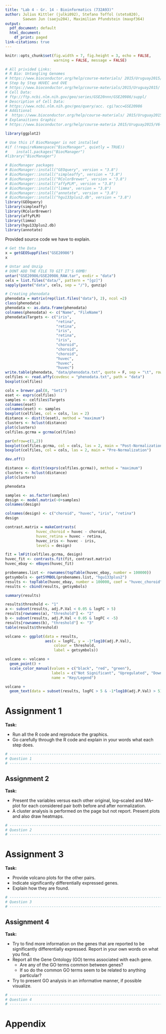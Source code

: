 ```yaml
---
title: "Lab 4 - Gr. 14 - Bioinformatics (732A93)"
author: Julius Kittler (julki092), Stefano Toffol (steto820),
        Saewon Jun (saeju204), Maximilian Pfundstein (maxpf364)
output:
  pdf_document: default
  html_document:
    df_print: paged
link-citations: true
---
```


```r

knitr::opts_chunk$set(fig.width = 7, fig.height = 3, echo = FALSE, 
                      warning = FALSE, message = FALSE) 

# All privided Links:
# R Bio: Untangling Genomes
# https://www.bioconductor.org/help/course-materials/ 2015/Uruguay2015/
# Step by Step HUVEC and OVE
# https://www.bioconductor.org/help/course-materials/2015/Uruguay2015/ day3-gene.expression.html 
# Cell Data:
# ftp://ftp.ncbi.nlm.nih.gov/geo/series/GSE20nnn/GSE20986/suppl/
# Description of Cell Data:
# https://www.ncbi.nlm.nih.gov/geo/query/acc. cgi?acc=GSE20986
# Additional
#  https://www.bioconductor.org/help/course-materials/ 2015/Uruguay2015/day5-data_analysis.html
# Explanaitions Graphic
# https://www.bioconductor.org/help/course-materia 2015/Uruguay2015/V6-RNASeq.html

library(ggplot2)

# Use this if BiocManager is not installed
#if (!requireNamespace("BiocManager", quietly = TRUE))
#    install.packages("BiocManager")
#library("BiocManager")

# BiocManager packages
# BiocManager::install("GEOquery", version = "3.8")
# BiocManager::install("simpleaffy", version = "3.8")
# BiocManager::install("RColorBrewer", version = "3.8")
# BiocManager::install("affyPLM", version = "3.8")
# BiocManager::install("limma", version = "3.8")
# BiocManager::install("annotate", version = "3.8")
# BiocManager::install("hgu133plus2.db", version = "3.8")
library(GEOquery)
library(simpleaffy)
library(RColorBrewer)
library(affyPLM)
library(limma)
library(hgu133plus2.db)
library(annotate)

```

Provided source code we have to explain.

```r

# Get the Data
x = getGEOSuppFiles("GSE20986")
x

# Untar and Unzip
# DONT ADD THE FILE TO GIT IT'S 60MB!
untar("GSE20986/GSE20986_RAW.tar", exdir = "data")
cels = list.files("data/", pattern = "[gz]")
sapply(paste("data", cels, sep = "/"), gunzip)

# Creating phenodata
phenodata = matrix(rep(list.files("data"), 2), ncol =2)
class(phenodata)
phenodata <- as.data.frame(phenodata)
colnames(phenodata) <- c("Name", "FileName")
phenodata$Targets <- c("iris", 
                       "retina", 
                       "retina", 
                       "iris", 
                       "retina", 
                       "iris", 
                       "choroid", 
                       "choroid", 
                       "choroid", 
                       "huvec", 
                       "huvec", 
                       "huvec")
write.table(phenodata, "data/phenodata.txt", quote = F, sep = "\t", row.names = F)
celfiles <- read.affy(covdesc = "phenodata.txt", path = "data")
boxplot(celfiles)

cols = brewer.pal(8, "Set1")
eset <- exprs(celfiles)
samples <- celfiles$Targets
colnames(eset)
colnames(eset) <- samples
boxplot(celfiles, col = cols, las = 2)
distance <- dist(t(eset), method = "maximum")
clusters <- hclust(distance)
plot(clusters)
celfiles.gcrma = gcrma(celfiles)

par(mfrow=c(1,2))
boxplot(celfiles.gcrma, col = cols, las = 2, main = "Post-Normalization");
boxplot(celfiles, col = cols, las = 2, main = "Pre-Normalization")

dev.off()

distance <- dist(t(exprs(celfiles.gcrma)), method = "maximum")
clusters <- hclust(distance)
plot(clusters)

phenodata

samples <- as.factor(samples)
design <- model.matrix(~0+samples)
colnames(design)

colnames(design) <- c("choroid", "huvec", "iris", "retina")
design

contrast.matrix = makeContrasts(
              huvec_choroid = huvec - choroid, 
              huvec_retina = huvec - retina, 
              huvec_iris <- huvec - iris, 
              levels = design)

fit = lmFit(celfiles.gcrma, design)
huvec_fit <- contrasts.fit(fit, contrast.matrix)
huvec_ebay <- eBayes(huvec_fit)

probenames.list <- rownames(topTable(huvec_ebay, number = 100000))
getsymbols <- getSYMBOL(probenames.list, "hgu133plus2")
results <- topTable(huvec_ebay, number = 100000, coef = "huvec_choroid")
results <- cbind(results, getsymbols)

summary(results)

results$threshold <- "1"
a <- subset(results, adj.P.Val < 0.05 & logFC > 5)
results[rownames(a), "threshold"] <- "2"
b <- subset(results, adj.P.Val < 0.05 & logFC < -5)
results[rownames(b), "threshold"] <- "3"
table(results$threshold)

volcano <- ggplot(data = results, 
                  aes(x = logFC, y = -1*log10(adj.P.Val), 
                      colour = threshold, 
                      label = getsymbols))

volcano <- volcano + 
  geom_point() + 
  scale_color_manual(values = c("black", "red", "green"), 
                     labels = c("Not Significant", "Upregulated", "Downregulated"), 
                     name = "Key/Legend")

volcano + 
  geom_text(data = subset(results, logFC > 5 & -1*log10(adj.P.Val) > 5), aes(x = logFC, y = -1*log10(adj.P.Val), colour = threshold, label = getsymbols)  )

```



# Assignment 1

**Task:**

- Run all the R code and reproduce the graphics.
- Go carefully through the R code and explain in your words what each step does.

```r
# ------------------------------------------------------------------------------
# Question 1
# ------------------------------------------------------------------------------

```


## Assignment 2

**Task:**

- Present the variables versus each other original, log–scaled and MA–plot for each considered pair both before and after normalization.
- A cluster analysis is performed on the page but not report. Present plots and also draw heatmaps.

```r
# ------------------------------------------------------------------------------
# Question 2
# ------------------------------------------------------------------------------

```

# Assignment 3

**Task:**

- Provide volcano plots for the other pairs.
- Indicate significantly differentially expressed genes.
- Explain how they are found.

```r
# ------------------------------------------------------------------------------
# Question 3
# ------------------------------------------------------------------------------

```

## Assignment 4

**Task:**

- Try to find more information on the genes that are reported to be significantly differentially expressed. Report in your own words on what you find.
- Report all the Gene Ontology (GO) terms associated with each gene.
  - Are any of the GO terms common between genes?
  - If so do the common GO terms seem to be related to anything particular?
- Try to present GO analysis in an informative manner, if possible visualize.


```r
# ------------------------------------------------------------------------------
# Question 4
# ------------------------------------------------------------------------------

```


# Appendix

```r

```
